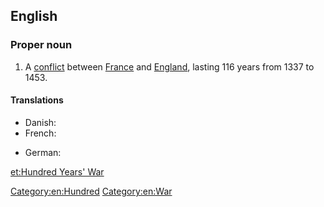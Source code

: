 ==English==
{{wikipedia}}

===Proper noun===
{{en-proper noun|head=[[hundred|Hundred]] [[years|Years']] [[war|War]]}}

# A [[conflict]] between [[France]] and [[England]], lasting 116 years from 1337 to 1453.

====Translations====
{{trans-top|a conflict between France and England, lasting 116 years from 1337 to 1453}}
* Danish: {{t-|da|Hundredårskrigen}}
* French: {{t-|fr|guerre de cent ans|f}}
{{trans-mid}}
* German: {{t+|de|Hundertjähriger Krieg|m}}
{{trans-bottom}}

[[Category:en:Hundred]]
[[Category:en:War]]

[[et:Hundred Years' War]]